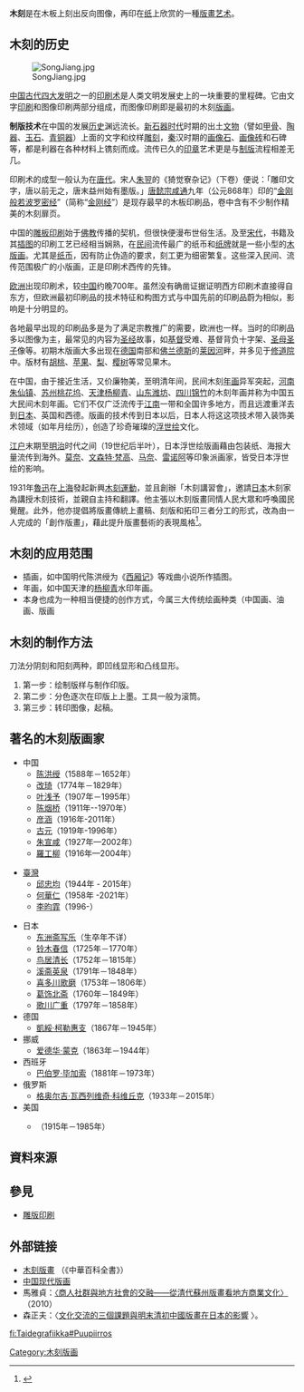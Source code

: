 {{globalize|time=2017-01-01T07:36:37+00:00|area=中國}}
'''木刻'''是在木板上刻出反向图像，再印在[[纸|纸]]上欣赏的一種[[版畫|版畫]][[艺术|艺术]]。

==木刻的历史==
[[File:SongJiang.jpg|thumb]]

[[中国古代四大发明|中国古代四大发明]]之一的[[印刷术|印刷术]]是人类文明发展史上的一块重要的里程碑。它由文字[[印刷|印刷]]和图像印刷两部分组成，而图像印刷即是最初的木刻[[版画|版画]]。

'''制版技术'''在中国的发展[[历史|历史]]渊远流长。[[新石器时代|新石器时代]]时期的出土[[文物|文物]]（譬如[[甲骨|甲骨]]、[[陶器|陶器]]、[[玉石|玉石]]、[[青铜器|青铜器]]）上面的文字和纹样[[雕刻|雕刻]]，[[秦|秦]]汉时期的[[画像石|画像石]]、[[画像砖|画像砖]]和石碑等，都是利器在各种材料上镌刻而成。流传已久的[[印章|印章]]艺术更是与[[制版|制版]]流程相差无几。

印刷术的成型一般认为在[[唐代|唐代]]。宋人[[朱翌|朱翌]]的《猗觉寮杂记》（下卷）便说：「雕印文字，唐以前无之，唐末益州始有墨版。」[[唐懿宗|唐懿宗]][[咸通|咸通]]九年（公元868年）印的“[[金刚般若波罗密经|金刚般若波罗密经]]”（简称“[[金刚经|金刚经]]”）是现存最早的木板印刷品，卷中含有不少制作精美的木刻扉页。

中国的[[雕板印刷|雕板印刷]]始于[[佛教|佛教]]传播的契机，但很快便漫布世俗生活。及至[[宋代|宋代]]，书籍及其[[插图|插图]]的印刷工艺已经相当娴熟，在[[民间|民间]]流传最广的纸币和[[纸牌|纸牌]]就是一些小型的[[木版画|木版画]]。尤其是[[纸币|纸币]]，因有防止伪造的要求，刻工更为细密繁复。这些深入民间、流传范围极广的小版画，正是印刷术西传的先锋。

[[欧洲|欧洲]]出现印刷术，较[[中国|中国]]约晚700年。虽然没有确凿证据证明西方印刷术直接得自东方，但欧洲最初印刷品的技术特征和构图方式与中国先前的印刷品蔚为相似，影响是十分明显的。

各地最早出现的印刷品多是为了满足宗教推广的需要，欧洲也一样。当时的印刷品多以图像为主，最常见的内容为[[圣经|圣经]]故事，如[[基督|基督]]受难、基督背负十字架、[[圣母|圣母]][[圣子|圣子]]像等。初期木版画大多出现在[[德国|德国]]南部和[[佛兰德斯|佛兰德斯]]的[[莱因河|莱因河]]畔，并多见于[[修道院|修道院]]中。版材有[[胡桃|胡桃]]、[[苹果|苹果]]、[[梨|梨]]、[[樱树|樱树]]等常见果木。

在中国，由于接近生活，又价廉物美，至明清年间，民间木刻[[年画|年画]]异军突起，[[河南|河南]][[朱仙镇|朱仙镇]]、[[苏州|苏州]][[桃花坞|桃花坞]]、[[天津|天津]][[杨柳青|杨柳青]]、[[山东|山东]][[潍坊|潍坊]]、[[四川|四川]][[锦竹|锦竹]]的木刻年画并称为中国五大民间木刻年画。它们不仅广泛流传于[[江南|江南]]一带和全国许多地方，而且远渡重洋去到[[日本|日本]]、英国和西德。版画的技术传到日本以后，日本人将这这项技术带入装饰美术领域（如年月绘历），创造了珍奇璀璨的[[浮世绘|浮世绘]]文化。

[[江户|江户]]末期至[[明治|明治]]时代之间（19世纪后半叶），日本浮世绘版画藉由包装纸、海报大量流传到海外。[[莫奈|莫奈]]、[[文森特·梵高|文森特·梵高]]、[[马奈|马奈]]、[[雷诺阿|雷诺阿]]等印象派画家，皆受日本浮世绘的影响。

1931年[[魯迅|魯迅]]在[[上海|上海]]發起新興[[木刻運動|木刻運動]]，並且創辦「木刻講習會」，邀請[[日本|日本]]木刻家為講授木刻技術，並親自主持和翻譯。他主張以木刻版畫同情人民大眾和呼喚國民覺醒。此外，他亦提倡將版畫傳統上畫稿、刻版和拓印三者分工的形式，改為由一人完成的「創作版畫」，藉此提升版畫藝術的表現風格<ref>{{Cite book | author = 香港文化博物館 | title = 《深刻人間 — 黃新波的藝術歷程》 | location = 香港 | publisher =  | date = 2011年 | pages = 頁12 |ISBN =| accessdate =  | url =  | language= 中文| quote = }}</ref>。

==木刻的应用范围==
*插画，如中国明代陈洪绶为《[[西厢记|西厢记]]》等戏曲小说所作插图。
*年画，如中国天津的[[杨柳青|杨柳青]]水印年画。
*本身也成为一种相当便捷的创作方式，今属三大传统绘画种类（中国画、油画、版画

==木刻的制作方法==
刀法分阴刻和阳刻两种，即凹线显形和凸线显形。
#第一步：绘制版样与制作印版。  
#第二步：分色逐次在印版上上墨。工具一般为滚筒。  
#第三步：转印图像，起稿。

==著名的木刻版画家==
*中国
**[[陈洪绶|陈洪绶]]（1588年－1652年）
**[[改琦|改琦]]（1774年－1829年）
**[[叶浅予|叶浅予]]（1907年－1995年）
**[[陈烟桥|陈烟桥]]（1911年--1970年） 　　
**[[彦涵|彦涵]]（1916年-2011年） 　　
**[[古元|古元]]（1919年-1996年） 　　
**[[朱宣咸|朱宣咸]]（1927年—2002年） 
**[[羅工柳|羅工柳]]（1916年—2004年）

*[[臺灣|臺灣]]
**[[邱忠均|邱忠均]]（1944年 - 2015年）
**[[何華仁|何華仁]]（1958年 -2021年）
**[[李昀霏|李昀霏]]（1996-）

*日本
**[[东洲斋写乐|东洲斋写乐]]（生卒年不详）
**[[铃木春信|铃木春信]]（1725年－1770年）
**[[鸟居清长|鸟居清长]]（1752年－1815年）
**[[溪斋英泉|溪斋英泉]]（1791年－1848年）
**[[喜多川歌磨|喜多川歌磨]]（1753年－1806年）
**[[葛饰北斋|葛饰北斋]]（1760年－1849年）
**[[歌川广重|歌川广重]]（1797年－1858年）
*德国
**[[凱綏·柯勒惠支|凱綏·柯勒惠支]]（1867年－1945年）
*挪威
**[[爱德华·蒙克|爱德华·蒙克]]（1863年－1944年）
*西班牙 
**[[巴伯罗·毕加索|巴伯罗·毕加索]]（1881年－1973年）
*俄罗斯
**[[格奥尔吉·瓦西列维奇·科维丘克|格奥尔吉·瓦西列维奇·科维丘克]]（1933年－2015年）
*美国
**{{link-en|Jacques Hnizdovsky|Jacques Hnizdovsky}}（1915年－1985年）

==資料來源==
{{Reflist}}

==參見==
*[[雕版印刷|雕版印刷]]

{{Authority control}}
[[Category:木刻版画|Category:木刻版画]]

== 外部链接 ==
*[http://ap6.pccu.edu.tw/encyclopedia/data.asp?id=6561&forepage=1 木刻版畫] {{Wayback|url=http://ap6.pccu.edu.tw/encyclopedia/data.asp?id=6561&forepage=1 |date=20190811190215 }} （《中華百科全書》）
*[https://web.archive.org/web/20060208032318/http://www.cnarts.net/cweb/exhibit/show/100banhua/qianyan.asp 中国现代版画]
*馬雅貞：[http://ccsdb.ncl.edu.tw/ccs/image/01_028_002_01_04.pdf 〈商人社群與地方社會的交融——從清代蘇州版畫看地方商業文化〉] {{Wayback|url=http://ccsdb.ncl.edu.tw/ccs/image/01_028_002_01_04.pdf |date=20140714121236 }}（2010）
*森正夫：〈[http://www.his.ncku.edu.tw/chinese/uploadeds/351.pdf 文化交流的三個課題與明末清初中國版畫在日本的影響] {{Wayback|url=http://www.his.ncku.edu.tw/chinese/uploadeds/351.pdf |date=20180203181625 }}〉。
[[fi:Taidegrafiikka#Puupiirros|fi:Taidegrafiikka#Puupiirros]]